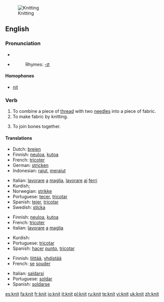 [[Image:Purl2.jpg|thumb|Knitting]]
==English==

===Pronunciation===
*{{IPA|/'nɪt/}}
*{{audio|en-uk-knit.ogg|Audio (UK)}}
*:Rhymes: [[Rhymes:English:-ɪt|-ɪt]]

====Homophones====
*[[nit]]

===Verb===
{{en-verb|knit|t|ed}}

# To combine a piece of [[thread]] with two [[needle]]s into a piece of fabric.
# To make fabric by knitting.
# {{figurative}} To join bones together.

====Translations====
{{top}}
*Dutch: [[breien]]
*Finnish: [[neuloa]], [[kutoa]]
*French: [[tricoter]]
*German: [[stricken]]
*Indonesian: [[rajut]], [[rajut|merajut]]
{{mid}}
*Italian: [[lavorare]] [[a]] [[maglia]], [[lavorare]] [[ai]] [[ferri]]
*Kurdish; {{KUchar|[[چنین]]}}
*Norwegian: [[strikke]]
*Portuguese: [[tecer]], [[tricotar]]
*Spanish: [[tejer]], [[tricotar]]
*Swedish: [[sticka]]
{{bottom}}

{{trans-top|to make fabric}}
*Finnish: [[neuloa]], [[kutoa]]
*French: [[tricoter]]
*Italian: [[lavorare]] [[a]] [[maglia]]
{{trans-mid}}
*Kurdish: {{KUchar|[[چنین]]}}
*Portuguese: [[tricotar]]
*Spanish: [[hacer]] [[punto]], [[tricotar]]
{{trans-bottom}}

{{trans-top|to join bones}}
*Finnish: [[liittää]], [[yhdistää]]
*French: [[se]] [[souder]]
{{trans-mid}}
*Italian: [[saldarsi]]
*Portuguese: [[soldar]]
*Spanish: [[soldarse]]
{{trans-bottom}}

[[es:knit]]
[[fa:knit]]
[[fr:knit]]
[[io:knit]]
[[it:knit]]
[[pl:knit]]
[[ru:knit]]
[[te:knit]]
[[vi:knit]]
[[uk:knit]]
[[zh:knit]]